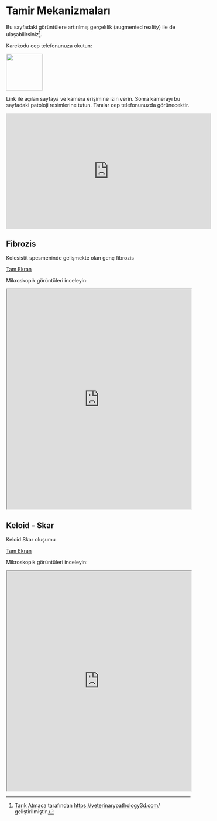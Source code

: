 # Tamir Mekanizmaları {#sec-tamir-mekanizmalari} 

Bu sayfadaki görüntülere artırılmış gerçeklik (augmented reality) ile de
ulaşabilirsiniz[^tamir-1].

[^tamir-1]: [Tarık Atmaca](https://github.com/veterinarypathology3d)
    tarafından <https://veterinarypathology3d.com/> geliştirilmiştir.

Karekodu cep telefonunuza okutun:

![](images/AR-tamir.jpeg){fig-align="left" width="100"}

Link ile açılan sayfaya ve kamera erişimine izin verin. Sonra kamerayı
bu sayfadaki patoloji resimlerine tutun. Tanılar cep telefonunuzda
görünecektir.

<iframe width="560" height="315" src="https://www.youtube.com/embed/76bOJIiT29Y" title="YouTube video player" frameborder="0" allow="accelerometer; autoplay; clipboard-write; encrypted-media; gyroscope; picture-in-picture" allowfullscreen>

</iframe>

## Fibrozis {#sec-fibrozis} 

Kolesistit spesmeninde gelişmekte olan genç fibrozis

[Tam Ekran](https://images.patolojiatlasi.com/fibrosis/HE.html)

Mikroskopik görüntüleri inceleyin:

<iframe src="https://images.patolojiatlasi.com/fibrosis/HE.html" style="height:600px;width:100%;" data-external="1">

</iframe>

## Keloid - Skar {#sec-keloid-skar} 

Keloid Skar oluşumu

[Tam Ekran](https://images.patolojiatlasi.com/keloid-scar/HE.html)

Mikroskopik görüntüleri inceleyin:

<iframe src="https://images.patolojiatlasi.com/keloid-scar/HE.html" style="height:600px;width:100%;" data-external="1">

</iframe>
